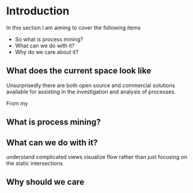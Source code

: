 # Introduction {#intro}

In this section I am aiming to cover the following items

* So what is process mining? 
* What can we do with it? 
* Why do we care about it?


## What does the current space look like

Unsurprisedly there are both open source and commercial solutions available for assisting in the investigation and analysis of processes.

From my 


## What is process mining?


## What can we do with it?

understand complicated views
visualize flow rather than just focusing on the static intersections

## Why should we care